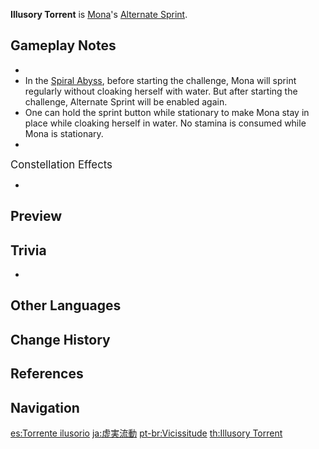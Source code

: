 {{Talent Infobox
|image         = Talent Illusory Torrent.png
|character     = Mona
|type          = Alternate Sprint
|info          = '''Alternate Sprint'''<br />Mona cloaks herself within the water's flow, consuming stamina to move rapidly.<br /><br />When under the effect of Illusory Torrent, Mona can move at high speed on water.<br />Applies the {{Color|Hydro|Wet}} status to nearby opponents when she reappears.
|attr1         = Activation Stamina Consumption
|value1        = 10.00
|attr2         = Stamina Drain
|value2        = 15.00/s
|utility1      = Wet Status to Opponents
}}
{{Description|This is something that Mona can do, but her teacher cannot. Well, but it's not as if her teacher would pursue any matter concerning Hydro Visions anyway...}}
'''Illusory Torrent''' is [[Mona]]'s [[Alternate Sprint]].

==Gameplay Notes==
* {{TalentNote|icd|The Wet Application}}
* In the [[Spiral Abyss]], before starting the challenge, Mona will sprint regularly without cloaking herself with water. But after starting the challenge, Alternate Sprint will be enabled again.
* One can hold the sprint button while stationary to make Mona stay in place while cloaking herself in water. No stamina is consumed while Mona is stationary.
* {{TalentNote|character=Mona|talent=Illusory Torrent|ascension|1|"Come 'n' Get Me, Hag!"}}

;<big>Constellation Effects</big>
* {{TalentNote|constellation|6|Rhetorics of Calamitas}}

==Preview==
{{Preview
|file=Illusory Torrent Preview
}}

==Trivia==
* {{TalentNote|clap}}

==Other Languages==
{{Other Languages
|en      = Illusory Torrent
|zhs     = 虚实流动
|zhs_rm  = Xūshí Líudòng
|zht     = 虛實流動
|zht_rm  = Xūshí Líudòng
|zh_tl   = 
|ja      = 虚実流動
|ja_rm   = Kyojitsu Ryuudou<ref>YouTube:[https://youtu.be/iPidokj6_Yw 【原神】チュートリアル動画　モナ「星命定軌」]</ref>
|ja_tl   = Flow of Fiction and Fact
|ko      = 흐르는 허와 실
|ko_rm   = Heureuneun Heowa Sil
|ko_tl   = Flowing Illusion And Truth
|es      = Torrente ilusorio
|es_tl   = Illusory Torrent
|fr      = Vicissitude
|fr_tl   = Vicissitude
|ru      = Иллюзорный поток
|ru_tl   = 
|th      = Illusory Torrent
|vi      = Dòng Chảy Ảo
|vi_tl   = Illusory Torrent
|de      = Irreführende Strömung
|de_tl   = Deceptive Torrent
|id      = Illusory Torrent
|pt      = Vicissitude
|pt_tl   = 
}}

==Change History==
{{Change History|1.0}}

==References==
{{Reflist}}

==Navigation==
{{Talent Navbox|Mona}}

[[es:Torrente ilusorio]]
[[ja:虚実流動]]
[[pt-br:Vicissitude]]
[[th:Illusory Torrent]]